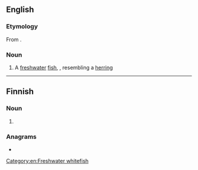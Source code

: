{{also|Pollan}}
==English==

===Etymology===
From {{etyl|ga|en}} {{m|ga|pollán}}.

===Noun===
{{en-noun}}

# A [[freshwater]] [[fish]], {{taxlink|Coregonus pollan|species|noshow=1}}, resembling a [[herring]]

[[Category:en:Freshwater whitefish]]

----

==Finnish==

===Noun===
{{head|fi|noun form}}

# {{fi-form of|polla|case=genitive|pl=singular}}

===Anagrams===
* {{anagrams|fi|a=allnop|pallon}}